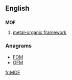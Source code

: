 {{also|mof}}
==English==

==={{initialism-old|en}}===
'''MOF'''

# [[metal-organic framework]]

===Anagrams===
* [[FOM#English|FOM]]
* [[OFM#English|OFM]]

[[fr:MOF]]